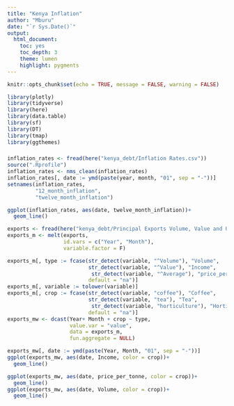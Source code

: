 ```yaml
---
title: "Kenya Inflation"
author: "Mburu"
date: "`r Sys.Date()`"
output:
  html_document:
    toc: yes
    toc_depth: 3
    theme: lumen
    highlight: pygments
---
```


```r
knitr::opts_chunk$set(echo = TRUE, message = FALSE, warning = FALSE)

library(plotly)
library(tidyverse)
library(here)
library(data.table)
library(sf)
library(DT)
library(tmap)
library(ggthemes)
```

### 

```r
inflation_rates <- fread(here("kenya_debt/Inflation Rates.csv"))
source(".Rprofile")
inflation_rates <- nms_clean(inflation_rates)
inflation_rates[, date := ymd(paste(year, month, "01", sep = "-"))]
setnames(inflation_rates, 
         "12_month_inflation", 
         "twelve_month_inflation")
```

```r
ggplot(inflation_rates, aes(date, twelve_month_inflation))+
  geom_line()
```

```r
exports <- fread(here("kenya_debt/Principal Exports Volume, Value and Unit Prices (Ksh Million).csv"))
exports_m <- melt(exports,
                  id.vars = c("Year", "Month"),
                  variable.factor = F)

exports_m[, type := fcase(str_detect(variable, "^Volume"), "Volume",
                          str_detect(variable, "^Value"), "Income",
                           str_detect(variable, "^Average"), "price_per_tonne",
                          default = "na")]
exports_m[, variable := tolower(variable)]
exports_m[, crop := fcase(str_detect(variable, "coffee"), "Coffee",
                          str_detect(variable, "tea"), "Tea",
                           str_detect(variable, "horticulture"), "Horticulture",
                          default = "na")]
exports_mw <- dcast(Year+ Month + crop ~ type, 
                    value.var = "value", 
                    data = exports_m,
                    fun.aggregate = NULL)
```

```r
exports_mw[, date := ymd(paste(Year, Month, "01", sep = "-"))]
ggplot(exports_mw, aes(date, Income, color = crop))+
  geom_line()

ggplot(exports_mw, aes(date, price_per_tonne, color = crop))+
  geom_line()
ggplot(exports_mw, aes(date, Volume, color = crop))+
  geom_line()
```
